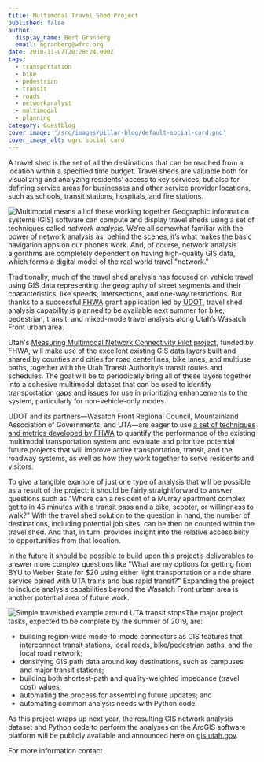 ```yaml
---
title: Multimodal Travel Shed Project
published: false
author:
  display_name: Bert Granberg
  email: bgranberg@wfrc.org
date: 2018-11-07T20:28:24.000Z
tags:
  - transportation
  - bike
  - pedestrian
  - transit
  - roads
  - networkanalyst
  - multimodal
  - planning
category: Guestblog
cover_image: '/src/images/pillar-blog/default-social-card.png'
cover_image_alt: ugrc social card
---
```



A travel shed is the set of all the destinations that can be reached from a location within a specified time budget. Travel sheds are valuable both for visualizing and analyzing residents’ access to key services, but also for defining service areas for businesses and other service provider locations, such as schools, transit stations, hospitals, and fire stations.

![Multimodal means all of these working together](/images/404.png)
Geographic information systems (GIS) software can compute and display travel sheds using a set of techniques called _network analysis_. We’re all somewhat familiar with the power of network analysis as, behind the scenes, it’s what makes the basic navigation apps on our phones work. And, of course, network analysis algorithms are completely dependent on having high-quality GIS data, which forms a digital model of the real world travel "network."

Traditionally, much of the travel shed analysis has focused on vehicle travel using GIS data representing the geography of street segments and their characteristics, like speeds, intersections, and one-way restrictions. But thanks to a successful <abbr title="Federal Highway Administration">FHWA</abbr> grant application led by <abbr title="the Utah Department of Transportation">UDOT</abbr>, travel shed analysis capability is planned to be available next summer for bike, pedestrian, transit, and mixed-mode travel analysis along Utah’s Wasatch Front urban area.

Utah's [Measuring Multimodal Network Connectivity Pilot project](https://drive.google.com/file/d/1sonk1R0pl3LlCXCUpOj3eZ0tdKpLbGWm/view?usp=sharing), funded by FHWA, will make use of the excellent existing GIS data layers built and shared by counties and cities for road centerlines, bike lanes, and multiuse paths, together with the Utah Transit Authority’s transit routes and schedules. The goal will be to periodically bring all of these layers together into a cohesive multimodal dataset that can be used to identify transportation gaps and issues for use in prioritizing enhancements to the system, particularly for non-vehicle-only modes.

UDOT and its partners&mdash;Wasatch Front Regional Council, Mountainland Association of Governments, and UTA&mdash;are eager to use [a set of techniques and metrics developed by FHWA](https://www.fhwa.dot.gov/environment/bicycle_pedestrian/publications/multimodal_connectivity/fhwahep18032.pdf) to quantify the performance of the existing multimodal transportation system and evaluate and prioritize potential future projects that will improve active transportation, transit, and the roadway systems, as well as how they work together to serve residents and visitors.

To give a tangible example of just one type of analysis that will be possible as a result of the project: it should be fairly straightforward to answer questions such as "Where can a resident of a Murray apartment complex get to in 45 minutes with a transit pass and a bike, scooter, or willingness to walk?" With the travel shed solution to the question in hand, the number of destinations, including potential job sites, can be then be counted within the travel shed. And that, in turn, provides insight into the relative accessibility to opportunities from that location.

In the future it should be possible to build upon this project’s deliverables to answer more complex questions like "What are my options for getting from BYU to Weber State for $20 using either light transportation or a ride share service paired with UTA trains and bus rapid transit?" Expanding the project to include analysis capabilities beyond the Wasatch Front urban area is another potential area of future work.

![Simple travelshed example around UTA transit stops](/images/404.png)The major project tasks, expected to be complete by the summer of 2019, are:

- building region-wide mode-to-mode connectors as GIS features that interconnect transit stations, local roads, bike/pedestrian paths, and the local road network;
- densifying GIS path data around key destinations, such as campuses and major transit stations;
- building both shortest-path and quality-weighted impedance (travel cost) values;
- automating the process for assembling future updates; and
- automating common analysis needs with Python code.

As this project wraps up next year, the resulting GIS network analysis dataset and Python code to perform the analyses on the ArcGIS software platform will be publicly available and announced here on [gis.utah.gov](/).

For more information contact <Contacts inline subject={frontmatter.title} contactKey="multimodal" />.
